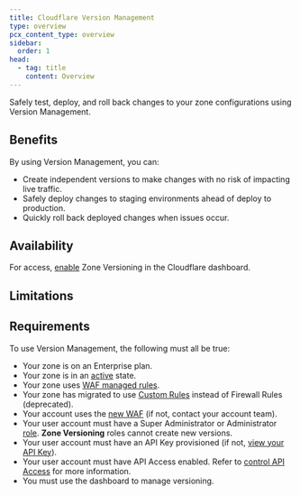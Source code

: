 ```yaml
---
title: Cloudflare Version Management
type: overview
pcx_content_type: overview
sidebar:
  order: 1
head:
  - tag: title
    content: Overview
---
```



<Description>

Safely test, deploy, and roll back changes to your zone configurations using Version Management.
</Description>

<Plan type="enterprise" />

## Benefits

By using Version Management, you can:

* Create independent versions to make changes with no risk of impacting live traffic.
* Safely deploy changes to staging environments ahead of deploy to production.
* Quickly roll back deployed changes when issues occur.

## Availability

<FeatureTable id="account.version_management" />

For access, [enable](/version-management/how-to/enable/) Zone Versioning in the Cloudflare dashboard.

## Limitations

<Render file="product-limitations" />

## Requirements

To use Version Management, the following must all be true:

* Your zone is on an Enterprise plan.
* Your zone is in an [active](/dns/zone-setups/reference/domain-status/) state.
* Your zone uses [WAF managed rules](/waf/managed-rules/).
* Your zone has migrated to use [Custom Rules](/waf/reference/migration-guides/firewall-rules-to-custom-rules/) instead of Firewall Rules (deprecated).
* Your account uses the [new WAF](https://blog.cloudflare.com/new-cloudflare-waf/) (if not, contact your account team).
* Your user account must have a Super Administrator or Administrator [role](/fundamentals/manage-members/roles/). **Zone Versioning** roles cannot create new versions.
* Your user account must have an API Key provisioned (if not, [view your API Key](/fundamentals/api/get-started/keys/#view-your-global-api-key)).
* Your user account must have API Access enabled. Refer to [control API Access](/fundamentals/api/how-to/control-api-access/) for more information.
* You must use the dashboard to manage versioning.
